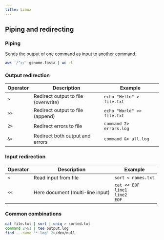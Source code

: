 ```yaml
---
title: Linux
---
```


## Piping and redirecting

### Piping

Sends the output of one command as input to another command.

```sh "|" title="Counting entries in a FASTA file"
awk '/^>/' genome.fasta | wc -l
```

### Output redirection

| Operator | Description | Example |
|----------|-------------|---------|
| `>` | Redirect output to file (overwrite) | `echo "Hello" > file.txt` |
| `>>` | Redirect output to file (append) | `echo "World" >> file.txt` |
| `2>` | Redirect errors to file | `command 2> errors.log` |
| `&>` | Redirect both output and errors | `command &> all.log` |

### Input redirection

| Operator | Description | Example |
|----------|-------------|---------|
| `<` | Read input from file | `sort < names.txt` |
| `<<` | Here document (multi-line input) | `cat << EOF`<br>`line1`<br>`line2`<br>`EOF` |

### Common combinations

```sh
cat file.txt | sort | uniq > sorted.txt
command 2>&1 | tee output.log
find . -name "*.log" 2>/dev/null
```
